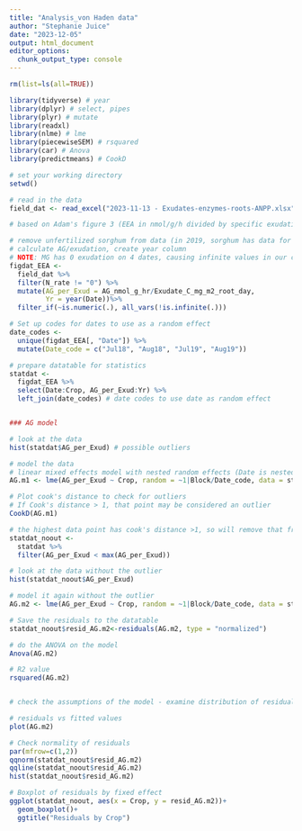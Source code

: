 ---
title: "Analysis_von Haden data"
author: "Stephanie Juice"
date: "2023-12-05"
output: html_document
editor_options: 
  chunk_output_type: console
---


```{r Remove all functions clear memory}
rm(list=ls(all=TRUE)) 
```

```{r Load Packages}

library(tidyverse) # year
library(dplyr) # select, pipes
library(plyr) # mutate
library(readxl)
library(nlme) # lme
library(piecewiseSEM) # rsquared
library(car) # Anova
library(predictmeans) # CookD

```


```{r Load Field Data}

# set your working directory
setwd()

# read in the data
field_dat <- read_excel("2023-11-13 - Exudates-enzymes-roots-ANPP.xlsx", sheet = "daily_crop_x_plot")

```


```{r Calculate AG per specific exudation}

# based on Adam's figure 3 (EEA in nmol/g/h divided by specific exudation in mg C/m2 root/d)

# remove unfertilized sorghum from data (in 2019, sorghum has data for +N and -N)
# calculate AG/exudation, create year column
# NOTE: MG has 0 exudation on 4 dates, causing infinite values in our calculations, removed here
figdat_EEA <-
  field_dat %>% 
  filter(N_rate != "0") %>% 
  mutate(AG_per_Exud = AG_nmol_g_hr/Exudate_C_mg_m2_root_day,
         Yr = year(Date))%>% 
  filter_if(~is.numeric(.), all_vars(!is.infinite(.)))

```


```{r Statistics AG per Specific Exudation}

# Set up codes for dates to use as a random effect
date_codes <-
  unique(figdat_EEA[, "Date"]) %>% 
  mutate(Date_code = c("Jul18", "Aug18", "Jul19", "Aug19"))

# prepare datatable for statistics
statdat <- 
  figdat_EEA %>% 
  select(Date:Crop, AG_per_Exud:Yr) %>% 
  left_join(date_codes) # date codes to use date as random effect


### AG model

# look at the data
hist(statdat$AG_per_Exud) # possible outliers

# model the data
# linear mixed effects model with nested random effects (Date is nested in Block)
AG.m1 <- lme(AG_per_Exud ~ Crop, random = ~1|Block/Date_code, data = statdat, na.action = na.exclude)

# Plot cook's distance to check for outliers
# If Cook's distance > 1, that point may be considered an outlier
CookD(AG.m1)

# the highest data point has cook's distance >1, so will remove that from data set 
statdat_noout <- 
  statdat %>% 
  filter(AG_per_Exud < max(AG_per_Exud)) 

# look at the data without the outlier 
hist(statdat_noout$AG_per_Exud)

# model it again without the outlier
AG.m2 <- lme(AG_per_Exud ~ Crop, random = ~1|Block/Date_code, data = statdat_noout, na.action = na.exclude)

# Save the residuals to the datatable
statdat_noout$resid_AG.m2<-residuals(AG.m2, type = "normalized")

# do the ANOVA on the model
Anova(AG.m2)

# R2 value
rsquared(AG.m2) 


# check the assumptions of the model - examine distribution of residuals

# residuals vs fitted values
plot(AG.m2)

# Check normality of residuals
par(mfrow=c(1,2))
qqnorm(statdat_noout$resid_AG.m2)
qqline(statdat_noout$resid_AG.m2)
hist(statdat_noout$resid_AG.m2)

# Boxplot of residuals by fixed effect
ggplot(statdat_noout, aes(x = Crop, y = resid_AG.m2))+
  geom_boxplot()+
  ggtitle("Residuals by Crop")


```

